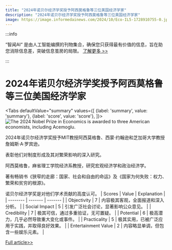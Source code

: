 ```yaml
---
title: "2024年诺贝尔经济学奖授予阿西莫格鲁等三位美国经济学家"
description: "2024年诺贝尔经济学奖授予阿西莫格鲁等三位美国经济学家"
image: https://image.informedainews.com/2024/10/Eco-IL5-1728910755-0.jpg
---
```



:::info

“智闻AI“ 是由人工智能编撰的刊物集合，确保您只获得最有价值的信息，旨在助您消除信息差，突破信息茧房的局限。  [了解更多 >>](/)

:::

# 2024年诺贝尔经济学奖授予阿西莫格鲁等三位美国经济学家


<Tabs
	defaultValue="summary"
	values={[
	{label: 'summary', value: 'summary'},
	{label: 'score', value: 'score'},
]}>
<TabItem value="summary">
<img
  src="https://image.informedainews.com/2024/10/Eco-IL5-1728910755-0.jpg"
  alt="The 2024 Nobel Prize in Economics is awarded to three American economists, including Acemoglu."
/>



2024年诺贝尔经济学奖授予MIT教授阿西莫格鲁、西蒙·约翰逊和芝加哥大学教授詹姆斯·A·罗宾逊。

表彰他们对制度形成及其对繁荣影响的深入研究。

阿西莫格鲁，麻省理工学院经济系教授，研究宏观经济学和政治经济学。

著有畅销书《狭窄的走廊：国家、社会和自由的命运》及《国家为何失败：权力、繁荣和贫穷的根源》。

诺贝尔经济学奖是对他们学术贡献的高度认可。
</TabItem>
<TabItem value="score">
	| Scores     | Value   | Explanation |
	| -------- | ------- | ------- |
	| Objectivity  | 7    | 内容极其客观，全面报道和深入分析。    |
	| Social Impact | 5     | 引发广泛社会讨论，显著影响公众意见。    |
	| Credibility    | 7    | 极其可信，通过多重验证，无可置疑。    |
	| Potential    | 6    | 极高潜力，几乎必然导致重大变化或事件。    |
	| Practicality    | 5    | 极其实用，已被广泛应用于实践，并取得良好效果。    |
	| Entertainment Value    | 2    | 内容略显单调，但包含一些娱乐元素。    |
</TabItem>
</Tabs>

[Full article>>](https://www.thepaper.cn/newsDetail_forward_29027158)
